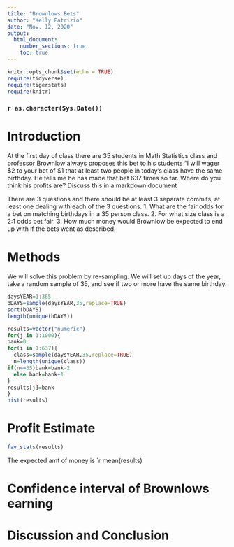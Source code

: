```yaml
---
title: "Brownlows Bets"
author: "Kelly Patrizio"
date: "Nov. 12, 2020"
output: 
  html_document:
    number_sections: true
    toc: true
---
```


```r
knitr::opts_chunk$set(echo = TRUE)
require(tidyverse)
require(tigerstats)
require(knitr)
```
### `r as.character(Sys.Date())`



<!-- We recommend you use git branches -- create a separate branch for each major section i.e. Introduction, Methods, Results, Inferential Results, and Discussion and Conclusions - leave the YAML block untouched until the final merge where you put in your own name !-->

# Introduction

<!--In this section you explain what you are trying to show.  Where did the data come from?  What is the research or other question you are trying to answer?!-->

 At the first day of class there are 35 students in Math Statistics class and professor Brownlow always proposes this bet to his students "I will wager $2 to your bet of $1 that at least two people in today's class have  the same birthday.  He tells me he has made that bet 637 times so far. Where do you think his profits are? Discuss this in a markdown document
 
There are 3 questions and there should be at least 3 separate commits, at least one dealing with each of the 3 questions.
1. What are the fair odds for a bet on matching birthdays in a 35 person class.
2. For what size class is a 2:1 odds bet fair.
3. How much money would Brownlow be expected to end up with if the bets went as described. 

# Methods

<!--Decide on your methods:  In this section explain the approach you will take to attack the issue --- how will you decide on a likely estimate of professor Brownlow's earnings or losses after 637 bets. Also explain how you construct a 95% confidence interval about your estimate of his winnings !-->

We will solve this problem by re-sampling. We will set up days of the year, take a random sample of 35,  and see if two or more have the same birthday. 

```r
daysYEAR=1:365
bDAYS=sample(daysYEAR,35,replace=TRUE)
sort(bDAYS)
length(unique(bDAYS))
```

```r
results=vector("numeric")
for(j in 1:1000){
bank=0
for(i in 1:637){
  class=sample(daysYEAR,35,replace=TRUE)
  n=length(unique(class))
if(n==35)bank=bank-2
  else bank=bank+1
}
results[j]=bank
}
hist(results)
```


# Profit Estimate


```r
fav_stats(results)
```

The expected amt of money is `r mean(results)

<!--Explain and display the results of your method of coming up with the estimate of professor Brownlow's betting profits!-->


# Confidence interval of Brownlows earning

<!--Explain and display your method of coming up with a 95% confidence interval of  professor Brownlows winnings (or losings)-->


# Discussion and Conclusion

<!--Discussion and conclusion here.  If professor Brownlow is consistantly making or losing money how could he change his payout so that his profits center on zero?  Also discuss what size his class should be in order to have his current scheme balance at zero profit.!-->

